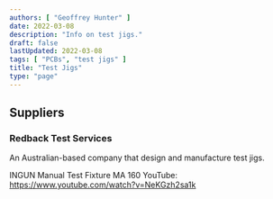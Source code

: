 ```yaml
---
authors: [ "Geoffrey Hunter" ]
date: 2022-03-08
description: "Info on test jigs."
draft: false
lastUpdated: 2022-03-08
tags: [ "PCBs", "test jigs" ]
title: "Test Jigs"
type: "page"
---
```



<WarningIsNotes />

## Suppliers

### Redback Test Services

An Australian-based company that design and manufacture test jigs.

INGUN Manual Test Fixture MA 160
YouTube: https://www.youtube.com/watch?v=NeKGzh2sa1k
